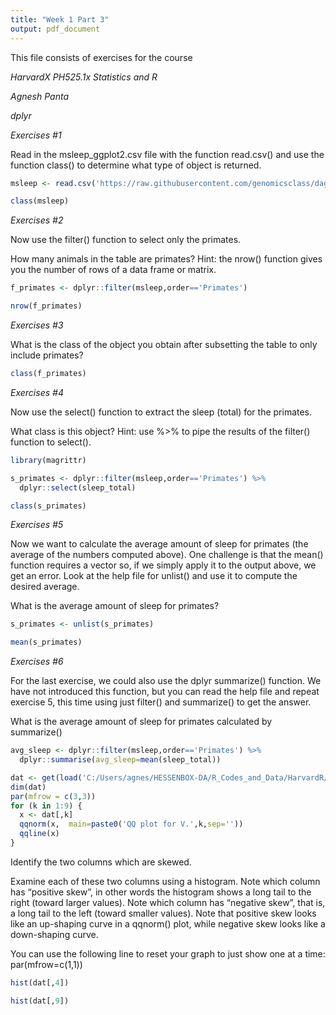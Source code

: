 ```yaml
---
title: "Week 1 Part 3"
output: pdf_document
---
```

This file consists of exercises for the course

*HarvardX PH525.1x Statistics and R* 

*Agnesh Panta*

*dplyr* 

*Exercises #1*

Read in the msleep_ggplot2.csv file with the function read.csv() and use the function class() to determine what type of object is returned.


```r
msleep <- read.csv('https://raw.githubusercontent.com/genomicsclass/dagdata/master/inst/extdata/msleep_ggplot2.csv')

class(msleep)
```
*Exercises #2*

Now use the filter() function to select only the primates.

How many animals in the table are primates?
Hint: the nrow() function gives you the number of rows of a data frame or matrix.

```r

f_primates <- dplyr::filter(msleep,order=='Primates')

nrow(f_primates)
```
*Exercises #3*

What is the class of the object you obtain after subsetting the table to only include primates?

```r
class(f_primates)
```
*Exercises #4*

Now use the select() function to extract the sleep (total) for the primates.

What class is this object?
Hint: use %>% to pipe the results of the filter() function to select().

```r
library(magrittr)

s_primates <- dplyr::filter(msleep,order=='Primates') %>%
  dplyr::select(sleep_total)

class(s_primates)
```

*Exercises #5*

Now we want to calculate the average amount of sleep for primates (the average of the numbers computed above). One challenge is that the mean() function requires a vector so, if we simply apply it to the output above, we get an error. Look at the help file for unlist() and use it to compute the desired average.

What is the average amount of sleep for primates?

```r
s_primates <- unlist(s_primates)

mean(s_primates)
```

*Exercises #6*

For the last exercise, we could also use the dplyr summarize() function. We have not introduced this function, but you can read the help file and repeat exercise 5, this time using just filter() and summarize() to get the answer.

What is the average amount of sleep for primates calculated by summarize()

```r
avg_sleep <- dplyr::filter(msleep,order=='Primates') %>%
  dplyr::summarise(avg_sleep=mean(sleep_total)) 
```

```r
dat <- get(load('C:/Users/agnes/HESSENBOX-DA/R_Codes_and_Data/HarvardR/Project_1/skew.RData')) 
dim(dat)
par(mfrow = c(3,3))
for (k in 1:9) {
  x <- dat[,k]
  qqnorm(x,  main=paste0('QQ plot for V.',k,sep=''))
  qqline(x)  
}
```

Identify the two columns which are skewed.

Examine each of these two columns using a histogram. Note which column has "positive skew", in other words the histogram shows a long tail to the right (toward larger values). Note which column has "negative skew", that is, a long tail to the left (toward smaller values). Note that positive skew looks like an up-shaping curve in a qqnorm() plot, while negative skew looks like a down-shaping curve.

You can use the following line to reset your graph to just show one at a time:
par(mfrow=c(1,1))
```r
hist(dat[,4])

hist(dat[,9])
```


